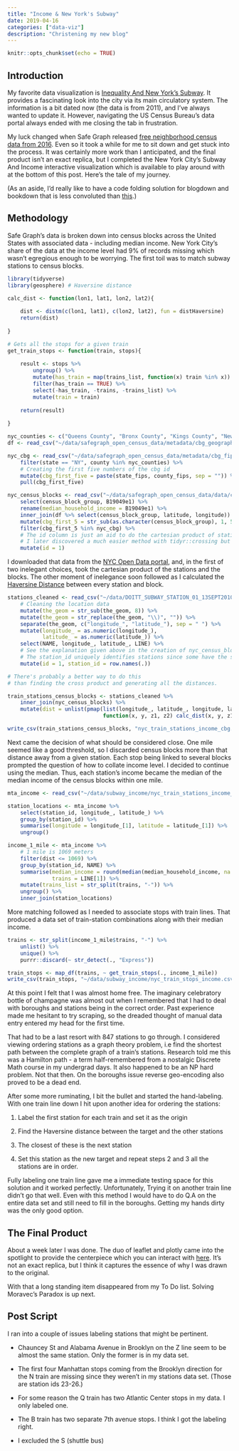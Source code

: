 ```yaml
---
title: "Income & New York's Subway"
date: 2019-04-16
categories: ["data-viz"]
description: "Christening my new blog"
---
```


```r
knitr::opts_chunk$set(echo = TRUE)
```

## Introduction

My favorite data visualization is [Inequality And New York's Subway](https://projects.newyorker.com/story/subway/). It provides a fascinating look into the city via its main circulatory system. The information is a bit dated now (the data is from 2011), and I've always wanted to update it. However, navigating the US Census Bureau's data portal always ended with me closing the tab in frustration. 

My luck changed when Safe Graph released [free neighborhood census data from 2016](https://www.safegraph.com/open-census-data). Even so it took a while for me to sit down and get stuck into the process. It was certainly more work than I anticipated, and the final product isn't an exact replica, but I completed the New York City's Subway And Income interactive visualization which is available to play around with at the bottom of this post. Here's the tale of my journey.

(As an aside, I'd really like to have a code folding solution for blogdown and bookdown that is less convoluted than [this](https://statnmap.com/2017-11-13-enable-code-folding-in-bookdown-and-blogdown/).)

## Methodology

Safe Graph's data is broken down into census blocks across the United States with associated data - including median income. New York City's share of the data at the income level had 9% of records missing which wasn't egregious enough to be worrying. The first toil was to match subway stations to census blocks. 

```r
library(tidyverse)
library(geosphere) # Haversine distance

calc_dist <- function(lon1, lat1, lon2, lat2){
    
    dist <- distm(c(lon1, lat1), c(lon2, lat2), fun = distHaversine)
    return(dist)
    
}

# Gets all the stops for a given train
get_train_stops <- function(train, stops){
    
    result <- stops %>% 
        ungroup() %>% 
        mutate(has_train = map(trains_list, function(x) train %in% x)) %>% 
        filter(has_train == TRUE) %>% 
        select(-has_train, -trains, -trains_list) %>% 
        mutate(train = train)
    
    return(result)
    
}

nyc_counties <- c("Queens County", "Bronx County", "Kings County", "New York County")
df <- read_csv("~/data/safegraph_open_census_data/metadata/cbg_geographic_data.csv")

nyc_cbg <- read_csv("~/data/safegraph_open_census_data/metadata/cbg_fips_codes.csv") %>%
    filter(state == "NY", county %in% nyc_counties) %>% 
    # Creating the first five numbers of the cbg id 
    mutate(cbg_first_five = paste(state_fips, county_fips, sep = "")) %>% 
    pull(cbg_first_five)

nyc_census_blocks <- read_csv("~/data/safegraph_open_census_data/data/cbg_b19.csv") %>% 
    select(census_block_group, B19049e1) %>% 
    rename(median_household_income = B19049e1) %>% 
    inner_join(df %>% select(census_block_group, latitude, longitude)) %>% 
    mutate(cbg_first_5 = str_sub(as.character(census_block_group), 1, 5)) %>% 
    filter(cbg_first_5 %in% nyc_cbg) %>% 
    # The id column is just an aid to do the cartesian product of stations & census groups
    # I later discovered a much easier method with tidyr::crossing but didn't bother to change the code
    mutate(id = 1)
```

I downloaded that data from the [NYC Open Data portal](https://data.cityofnewyork.us/Transportation/Subway-Stations/arq3-7z49), and, in the first of two inelegant choices, took the cartesian product of the stations and the blocks. The other moment of inelegance soon followed as I calculated the [Haversine Distance](https://en.wikipedia.org/wiki/Haversine_formula) between every station and block. 

```r
stations_cleaned <- read_csv("~/data/DOITT_SUBWAY_STATION_01_13SEPT2010.csv") %>% 
    # Cleaning the location data
    mutate(the_geom = str_sub(the_geom, 8)) %>% 
    mutate(the_geom = str_replace(the_geom, "\\)", "")) %>% 
    separate(the_geom, c("longitude_", "latitude_"), sep = " ") %>% 
    mutate(longitude_ = as.numeric(longitude_), 
           latitude_ = as.numeric(latitude_)) %>% 
    select(NAME, longitude_, latitude_, LINE) %>% 
    # See the explanation given above in the creation of nyc_census_blocks for the id column
    # The station_id uniquely identifies stations since some have the same name
    mutate(id = 1, station_id = row.names(.))

# There's probably a better way to do this 
# than finding the cross product and generating all the distances.

train_stations_census_blocks <- stations_cleaned %>% 
    inner_join(nyc_census_blocks) %>%
    mutate(dist = unlist(pmap(list(longitude_, latitude_, longitude, latitude),
                              function(x, y, z1, z2) calc_dist(x, y, z1, z2))))

write_csv(train_stations_census_blocks, "nyc_train_stations_income_cbg.csv")
```

Next came the decision of what should be considered close. One mile seemed like a good threshold, so I discarded census blocks more than that distance away from a given station. Each stop being linked to several blocks prompted the question of how to collate income level. I decided to continue using the median. Thus, each station's income became the median of the median income of the census blocks within one mile. 

```r
mta_income <- read_csv("~/data/subway_income/nyc_train_stations_income_cbg.csv")

station_locations <- mta_income %>% 
    select(station_id, longitude_, latitude_) %>% 
    group_by(station_id) %>% 
    summarise(longitude = longitude_[1], latitude = latitude_[1]) %>% 
    ungroup()

income_1_mile <- mta_income %>%
    # 1 mile is 1069 meters
    filter(dist <= 1069) %>% 
    group_by(station_id, NAME) %>%
    summarise(median_income = round(median(median_household_income, na.rm = T)),
              trains = LINE[1]) %>% 
    mutate(trains_list = str_split(trains, "-")) %>% 
    ungroup() %>% 
    inner_join(station_locations)
```

More matching followed as I needed to associate stops with train lines. That produced a data set of train-station combinations along with their median income.  

```r
trains <- str_split(income_1_mile$trains, "-") %>% 
    unlist() %>% 
    unique() %>% 
    purrr::discard(~ str_detect(., "Express"))

train_stops <- map_df(trains, ~ get_train_stops(., income_1_mile)) 
write_csv(train_stops, "~/data/subway_income/nyc_train_stops_income.csv")
```

At this point I felt that I was almost home free. The imaginary celebratory bottle of champagne was almost out when I remembered that I had to deal with boroughs and stations being in the correct order. Past experience made me hesitant to try scraping, so the dreaded thought of manual data entry entered my head for the first time.

That had to be a last resort with 847 stations to go through. I considered viewing ordering stations as a graph theory problem, i.e find the shortest path between the complete graph of a train's stations. Research told me this was a Hamilton path - a term half-remembered from a nostalgic Discrete Math course in my undergrad days. It also happened to be an NP hard problem. Not that then. On the boroughs issue reverse geo-encoding also proved to be a dead end. 

After some more ruminating, I bit the bullet and started the hand-labeling. With one train line down I hit upon another idea for ordering the stations:

1. Label the first station for each train and set it as the origin

2. Find the Haversine distance between the target and the other stations

3. The closest of these is the next station

4. Set this station as the new target and repeat steps 2 and 3 all the stations are in order.

Fully labeling one train line gave me a immediate testing space for this solution and it worked perfectly. Unfortunately, Trying it on another train line didn't go that well. Even with this method I would have to do Q.A on the entire data set and still need to fill in the boroughs. Getting my hands dirty was the only good option.

## The Final Product

About a week later I was done. The duo of leaflet and plotly came into the spotlight to provide the centerpiece which you can interact with [here](https://gfleetwood.shinyapps.io/nyc_subway_income/). It's not an exact replica, but I think it captures the essence of why I was drawn to the original.

With that a long standing item disappeared from my To Do list. Solving Moravec's Paradox is up next.

## Post Script

I ran into a couple of issues labeling stations that might be pertinent.

* Chauncey St and Alabama Avenue in Brooklyn on the Z line seem to be almost the same station. Only the former is in my data set.

* The first four Manhattan stops coming from the Brooklyn direction for the N train are missing since they weren't in my stations data set. (Those are station ids 23-26.)

* For some reason the Q train has two Atlantic Center stops in my data. I only labeled one.

* The B train has two separate 7th avenue stops. I think I got the labeling right.

* I excluded the S (shuttle bus)